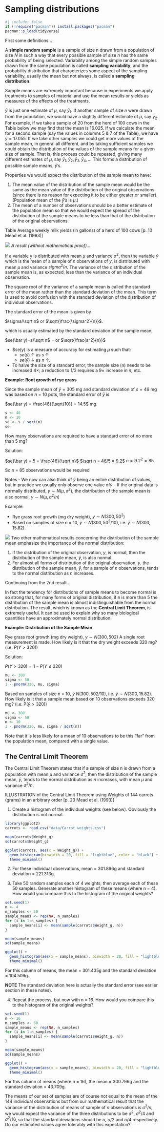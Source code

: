 # Sampling distributions

```r
#| include: false
if (!require("pacman")) install.packages("pacman")
pacman::p_load(tidyverse)
```


First some definitions…

A **simple random sample** is a sample of size n drawn from a population of size $N$ in such a way that every possible sample of size $n$ has the same probability of being selected. Variability among the simple random samples drawn from the same population is called **sampling variability**, and the probability distribution that characterizes some aspect of the sampling variability, usually the mean but not always, is called a **sampling distribution**.

Sample means are extremely important because in experiments we apply treatments to samples of material and use the mean results or yields as measures of the effects of the treatments.

$\bar y$  is just one estimate of $\mu$, say  $\bar y_1$. If another sample of size $n$ were drawn from the population, we would have a slightly different estimate of $\mu$, say  $\bar y_2$. For example, if we take a sample of 20 from the herd of 100 cows in the Table below we may find that the mean is 16.025. If we calculate the mean for a second sample (say the values in columns 5 & 7 of the Table), we have $\bar y  = 17.055$. If we take other samples we could get more values of the sample mean, in general all different, and by taking sufficient samples we could obtain the distribution of the values of the sample means for a given size of sample. That is, this process could be repeated, giving many different estimates of $\mu$, say $\bar y_1, \bar y_2, \bar y_3, \bar y_4,...$  This forms a distribution of possible sample means,  $\bar y$’s.

Properties we would expect the distribution of the sample mean to have:

1. The mean value of the distribution of the sample mean would be the same as the mean value of the distribution of the original observations (since there is no reason for expecting it to be either greater or smaller). (Population mean of the  $\bar y$’s is $\mu$.)
2.	The mean of a number of observations should be a better estimate of the population mean so that we would expect the spread of the distribution of the sample means to be less than that of the distribution of the original observations.

Table Average weekly milk yields (in gallons) of a herd of 100 cows [p. 10 Mead et al. (1993)]

![](images/milk.png)
*A result (without mathematical proof)…*

If a variable y is distributed with mean $\mu$ and variance $\sigma^2$, then the variable $\bar y$  which is the mean of a sample of $n$ observations of $y$, is distributed with mean $\mu$ and variance $sigma^2/n$. The variance of the distribution of the sample mean is, as expected, less than the variance of an individual observation. 

The square root of the variance of a sample mean is called the standard error of the mean rather than the standard deviation of the mean. This term is used to avoid confusion with the standard deviation of the distribution of individual observations. 

The standard error of the mean is given by 

$\sigma/\sqrt n$ or $\sqrt{\frac{\sigma^2}{n}}$.

which is usually estimated by the standard deviation of the sample mean, 

$se(\bar y)=s/\sqrt n$ = or $\sqrt{\frac{s^2}{n}}$

- $se(\bar y) is a measure of accuracy for estimating $\mu$ such that:
  - $se(\bar y)$ $\uparrow$ as $s$ $\uparrow$ 
  - $se(\bar y)$ $\downarrow$ as $n$ $\uparrow$.
-	To halve the size of a standard error, the sample size (n) needs to be increased $4\times$; a reduction to 1/3 requires a $9\times$ increase in $n$, etc.

**Example: Root growth of rye grass**

Since the sample mean of $\bar y = 305$ mg and standard deviation of $s = 46$ mg was based on $n = 10$ pots, the standard error of $\bar y$ is

$se(\bar y) = \frac{46}{\sqrt{10}} = 14.5$ mg.

```r
s <- 46
n <- 10
se <- s / sqrt(n)
se
```

How many observations are required to have a standard error of no more than 5 mg?

Solution:

$se(\bar y) = 5 = \frac{46}{\sqrt n}$
$\sqrt n = 46/5 = 9.2$
$n = 9.2^2 = 85$

So n = 85 observations would be required

Notes
-	We now can also think of $\bar y$ being an entire distribution of values, but in practice we usually only observe one value of$\bar y$
-	If the original data is normally distributed, $y \sim N(\mu,\sigma^2)$, the distribution of the sample mean is also normal, $y \sim N(\mu,\sigma^2/n)$

Example:

- Rye grass root growth (mg dry weight), $y \sim N(300, 50^2)$
- Based on samples of size n = 10, $\bar y \sim N(300, 50^2 / 10)$,
i.e.  $\bar y \sim N(300, 15.82)$.

![](images/root.png)
Two other mathematical results concerning the distribution of the sample mean emphasize the importance of the normal distribution:

1. If the distribution of the original observation, $y$, is normal, then the distribution of the sample mean, $\bar y$, is also normal.
2. For almost all forms of distribution of the original observation, $y$, the distribution of the sample mean,  $\bar y$, for a sample of $n$ observations, tends to the normal distribution as $n$ increases.

Continuing from the 2nd result…

In fact the tendency for distributions of sample means to become normal is so strong that, for many forms of original distribution, if n is more than 5 the distribution of the sample mean is almost indistinguishable from the normal distribution. The result, which is known as the **Central Limit Theorem**, is extremely useful. It can be used to explain why so many biological quantities have an approximately normal distribution.

**Example: Distribution of the Sample Mean**

Rye grass root growth (mg dry weight), $y \sim N(300, 502)$
A single root measurement is made.  How likely is it that the dry weight exceeds 320 mg? (i.e. $P(Y > 320)$)

Solution: 

$P(Y > 320) = 1 - P(Y \leq 320)$

```r
mu <- 300
sigma <- 50
1 - pnorm(320, mu, sigma)
```

Based on samples of size n = 10,  $\bar y ~ N(300, 502 / 10)$, i.e. $\bar y \sim N(300, 15.82)$.
How likely is it that a sample mean based on 10 observations exceeds 320 mg?  (i.e. P($\bar y > 320$))

```r
mu <- 300
sigma <- 50
n <- 10
1 - pnorm(320, mu, sigma / sqrt(n))

```

Note that it is less likely for a mean of 10 observations to be this “far” from the population mean, compared with a single value.

## The Central Limit Theorem

The Central Limit Theorem states that if a sample of size n is drawn from a population with mean $\mu$ and variance $\sigma^2$, then the distribution of the sample mean, $\bar y$, tends to the normal distribution as $n$ increases, with mean $\mu$ and variance $\sigma^2/n$.

ILLUSTRATION of the Central Limit Theorem using Weights of 144 carrots (grams) in an arbitrary order [p. 23 Mead et al. (1993)]

1. Create a histogram of the individual weights (see below). Obviously the distribution is not normal.

```r
library(ggplot2)
carrots <- read.csv("data/Carrot_weights.csv")

mean(carrots$Weight_g)
sd(carrots$Weight_g)

ggplot(carrots, aes(x = Weight_g)) +
  geom_histogram(binwidth = 20, fill = "lightblue", color = "black") +
  theme_minimal()

```

2. For these individual observations, mean = 301.896g and standard deviation = 221.313g.

3. Take 50 random samples each of 4 weights; then average each of these 50 samples. Generate another histogram of these means (where n = 4). How would you compare this to the histogram of the original weights?

```r
set.seed(1)
n <- 4
n_samples <- 50
sample_means <- rep(NA, n_samples)
for (i in 1:n_samples) {
  sample_means[i] <- mean(sample(carrots$Weight_g, n))
}

mean(sample_means)
sd(sample_means)

ggplot() +
  geom_histogram(aes(x = sample_means), binwidth = 20, fill = "lightblue", color = "black") +
  theme_minimal()

```

For this column of means, the mean = 301.435g and the standard deviation = 104.506g. 

**NOTE** The standard deviation here is actually the standard error (see earlier section in these notes).

4. Repeat the process, but now with n = 16. How would you compare this to the histogram of the original weights?

```r
set.seed(1)
n <- 16
n_samples <- 50
sample_means <- rep(NA, n_samples)
for (i in 1:n_samples) {
  sample_means[i] <- mean(sample(carrots$Weight_g, n))
}

mean(sample_means)
sd(sample_means)

ggplot() +
  geom_histogram(aes(x = sample_means), binwidth = 20, fill = "lightblue", color = "black") +
  theme_minimal()
```

For this column of means (where n = 16), the mean = 300.796g and the standard deviation = 43.709g.

The means of our set of samples are of course not equal to the mean of the 144 individual observations but from our mathematical result that the variance of the distribution of means of sample of $n$ observations is $\sigma^2/n$, we would expect the variance of the three distributions to be $\sigma^2$, $\sigma^2/4$ and $\sigma^2/16$, so that the standard deviations should be $\sigma$, $\sigma/2$ and $\sigma/4$ respectively. Do our estimated values agree tolerably with this expectation?

